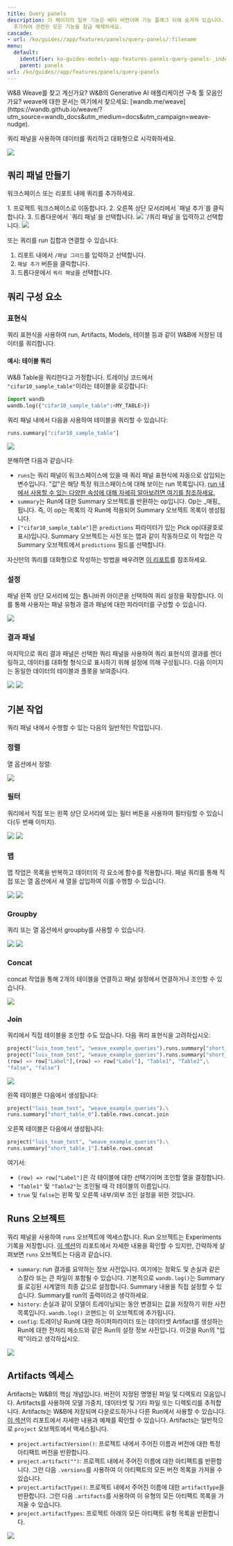 ```yaml
---
title: Query panels
description: 이 페이지의 일부 기능은 베타 버전이며 기능 플래그 뒤에 숨겨져 있습니다. 프로필 페이지의 자기 소개에 `weave-plot`을
  추가하여 관련된 모든 기능을 잠금 해제하세요.
cascade:
- url: /ko/guides//app/features/panels/query-panels/:filename
menu:
  default:
    identifier: ko-guides-models-app-features-panels-query-panels-_index
    parent: panels
url: /ko/guides//app/features/panels/query-panels
---
```


<Note>
W&B Weave를 찾고 계신가요? W&B의 Generative AI 애플리케이션 구축 툴 모음인가요? weave에 대한 문서는 여기에서 찾으세요: [wandb.me/weave](https://wandb.github.io/weave/?utm_source=wandb_docs&utm_medium=docs&utm_campaign=weave-nudge).
</Note>

쿼리 패널을 사용하여 데이터를 쿼리하고 대화형으로 시각화하세요.

<Frame>
    <img src="/images/weave/pretty_panel.png"  />
</Frame>

## 쿼리 패널 만들기

워크스페이스 또는 리포트 내에 쿼리를 추가하세요.

<Tabs>
<Tab title="프로젝트 워크스페이스">
1. 프로젝트 워크스페이스로 이동합니다.
  2. 오른쪽 상단 모서리에서 `패널 추가`를 클릭합니다.
  3. 드롭다운에서 `쿼리 패널`을 선택합니다.
  <Frame>
    <img src="/images/weave/add_weave_panel_workspace.png"  />
</Frame>
</Tab>
<Tab title="W&B 리포트">
`/쿼리 패널`을 입력하고 선택합니다.

<Frame>
    <img src="/images/weave/add_weave_panel_report_1.png"  />
</Frame>

또는 쿼리를 run 집합과 연결할 수 있습니다:
1. 리포트 내에서 `/패널 그리드`를 입력하고 선택합니다.
2. `패널 추가` 버튼을 클릭합니다.
3. 드롭다운에서 `쿼리 패널`을 선택합니다.
</Tab>
</Tabs>

## 쿼리 구성 요소

### 표현식

쿼리 표현식을 사용하여 run, Artifacts, Models, 테이블 등과 같이 W&B에 저장된 데이터를 쿼리합니다.

#### 예시: 테이블 쿼리
W&B Table을 쿼리한다고 가정합니다. 트레이닝 코드에서 `"cifar10_sample_table"`이라는 테이블을 로깅합니다:

```python
import wandb
wandb.log({"cifar10_sample_table":<MY_TABLE>})
```

쿼리 패널 내에서 다음을 사용하여 테이블을 쿼리할 수 있습니다:
```python
runs.summary["cifar10_sample_table"]
```
<Frame>
    <img src="/images/weave/basic_weave_expression.png"  />
</Frame>

분해하면 다음과 같습니다:

* `runs`는 쿼리 패널이 워크스페이스에 있을 때 쿼리 패널 표현식에 자동으로 삽입되는 변수입니다. "값"은 해당 특정 워크스페이스에 대해 보이는 run 목록입니다. [run 내에서 사용할 수 있는 다양한 속성에 대해 자세히 알아보려면 여기를 참조하세요.](/ko/../../../../track/public-api-guide#understanding-the-different-attributes)
* `summary`는 Run에 대한 Summary 오브젝트를 반환하는 op입니다. Op는 _매핑_됩니다. 즉, 이 op는 목록의 각 Run에 적용되어 Summary 오브젝트 목록이 생성됩니다.
* `["cifar10_sample_table"]`은 `predictions` 파라미터가 있는 Pick op(대괄호로 표시)입니다. Summary 오브젝트는 사전 또는 맵과 같이 작동하므로 이 작업은 각 Summary 오브젝트에서 `predictions` 필드를 선택합니다.

자신만의 쿼리를 대화형으로 작성하는 방법을 배우려면 [이 리포트](https://wandb.ai/luis_team_test/weave_example_queries/reports/Weave-queries---Vmlldzo1NzIxOTY2?accessToken=bvzq5hwooare9zy790yfl3oitutbvno2i6c2s81gk91750m53m2hdclj0jvryhcr)를 참조하세요.

### 설정

패널 왼쪽 상단 모서리에 있는 톱니바퀴 아이콘을 선택하여 쿼리 설정을 확장합니다. 이를 통해 사용자는 패널 유형과 결과 패널에 대한 파라미터를 구성할 수 있습니다.

<Frame>
    <img src="/images/weave/weave_panel_config.png"  />
</Frame>

### 결과 패널

마지막으로 쿼리 결과 패널은 선택한 쿼리 패널을 사용하여 쿼리 표현식의 결과를 렌더링하고, 데이터를 대화형 형식으로 표시하기 위해 설정에 의해 구성됩니다. 다음 이미지는 동일한 데이터의 테이블과 플롯을 보여줍니다.

<Frame>
    <img src="/images/weave/result_panel_table.png"  />
</Frame>

<Frame>
    <img src="/images/weave/result_panel_plot.png"  />
</Frame>

## 기본 작업
쿼리 패널 내에서 수행할 수 있는 다음의 일반적인 작업입니다.
### 정렬
열 옵션에서 정렬:
<Frame>
    <img src="/images/weave/weave_sort.png"  />
</Frame>

### 필터
쿼리에서 직접 또는 왼쪽 상단 모서리에 있는 필터 버튼을 사용하여 필터링할 수 있습니다(두 번째 이미지).
<Frame>
    <img src="/images/weave/weave_filter_1.png"  />
</Frame>
<Frame>
    <img src="/images/weave/weave_filter_2.png"  />
</Frame>

### 맵
맵 작업은 목록을 반복하고 데이터의 각 요소에 함수를 적용합니다. 패널 쿼리를 통해 직접 또는 열 옵션에서 새 열을 삽입하여 이를 수행할 수 있습니다.
<Frame>
    <img src="/images/weave/weave_map.png"  />
</Frame>
<Frame>
    <img src="/images/weave/weave_map.gif"  />
</Frame>

### Groupby
쿼리 또는 열 옵션에서 groupby를 사용할 수 있습니다.
<Frame>
    <img src="/images/weave/weave_groupby.png"  />
</Frame>
<Frame>
    <img src="/images/weave/weave_groupby.gif"  />
</Frame>

### Concat
concat 작업을 통해 2개의 테이블을 연결하고 패널 설정에서 연결하거나 조인할 수 있습니다.
<Frame>
    <img src="/images/weave/weave_concat.gif"  />
</Frame>

### Join
쿼리에서 직접 테이블을 조인할 수도 있습니다. 다음 쿼리 표현식을 고려하십시오:
```python
project("luis_team_test", "weave_example_queries").runs.summary["short_table_0"].table.rows.concat.join(\
project("luis_team_test", "weave_example_queries").runs.summary["short_table_1"].table.rows.concat,\
(row) => row["Label"],(row) => row["Label"], "Table1", "Table2",\
"false", "false")
```
<Frame>
    <img src="/images/weave/weave_join.png"  />
</Frame>

왼쪽 테이블은 다음에서 생성됩니다:
```python
project("luis_team_test", "weave_example_queries").\
runs.summary["short_table_0"].table.rows.concat.join
```
오른쪽 테이블은 다음에서 생성됩니다:
```python
project("luis_team_test", "weave_example_queries").\
runs.summary["short_table_1"].table.rows.concat
```
여기서:
* `(row) => row["Label"]`은 각 테이블에 대한 선택기이며 조인할 열을 결정합니다.
* `"Table1"` 및 `"Table2"`는 조인될 때 각 테이블의 이름입니다.
* `true` 및 `false`는 왼쪽 및 오른쪽 내부/외부 조인 설정을 위한 것입니다.

## Runs 오브젝트
쿼리 패널을 사용하여 `runs` 오브젝트에 엑세스합니다. Run 오브젝트는 Experiments 기록을 저장합니다. [이 섹션](https://wandb.ai/luis_team_test/weave_example_queries/reports/Weave-queries---Vmlldzo1NzIxOTY2?accessToken=bvzq5hwooare9zy790yfl3oitutbvno2i6c2s81gk91750m53m2hdclj0jvryhcr#3.-accessing-runs-object)의 리포트에서 자세한 내용을 확인할 수 있지만, 간략하게 살펴보면 `runs` 오브젝트는 다음과 같습니다.
* `summary`: run 결과를 요약하는 정보 사전입니다. 여기에는 정확도 및 손실과 같은 스칼라 또는 큰 파일이 포함될 수 있습니다. 기본적으로 `wandb.log()`는 Summary를 로깅된 시계열의 최종 값으로 설정합니다. Summary 내용을 직접 설정할 수 있습니다. Summary를 run의 출력이라고 생각하세요.
* `history`: 손실과 같이 모델이 트레이닝되는 동안 변경되는 값을 저장하기 위한 사전 목록입니다. `wandb.log()` 코맨드는 이 오브젝트에 추가됩니다.
* `config`: 트레이닝 Run에 대한 하이퍼파라미터 또는 데이터셋 Artifact를 생성하는 Run에 대한 전처리 메소드와 같은 Run의 설정 정보 사전입니다. 이것을 Run의 "입력"이라고 생각하십시오.
<Frame>
    <img src="/images/weave/weave_runs_object.png"  />
</Frame>

## Artifacts 엑세스

Artifacts는 W&B의 핵심 개념입니다. 버전이 지정된 명명된 파일 및 디렉토리 모음입니다. Artifacts를 사용하여 모델 가중치, 데이터셋 및 기타 파일 또는 디렉토리를 추적합니다. Artifacts는 W&B에 저장되며 다운로드하거나 다른 Run에서 사용할 수 있습니다. [이 섹션](https://wandb.ai/luis_team_test/weave_example_queries/reports/Weave-queries---Vmlldzo1NzIxOTY2?accessToken=bvzq5hwooare9zy790yfl3oitutbvno2i6c2s81gk91750m53m2hdclj0jvryhcr#4.-accessing-artifacts)의 리포트에서 자세한 내용과 예제를 확인할 수 있습니다. Artifacts는 일반적으로 `project` 오브젝트에서 엑세스됩니다.
* `project.artifactVersion()`: 프로젝트 내에서 주어진 이름과 버전에 대한 특정 아티팩트 버전을 반환합니다.
* `project.artifact("")`: 프로젝트 내에서 주어진 이름에 대한 아티팩트를 반환합니다. 그런 다음 `.versions`를 사용하여 이 아티팩트의 모든 버전 목록을 가져올 수 있습니다.
* `project.artifactType()`: 프로젝트 내에서 주어진 이름에 대한 `artifactType`을 반환합니다. 그런 다음 `.artifacts`를 사용하여 이 유형의 모든 아티팩트 목록을 가져올 수 있습니다.
* `project.artifactTypes`: 프로젝트 아래의 모든 아티팩트 유형 목록을 반환합니다.
<Frame>
    <img src="/images/weave/weave_artifacts.png"  />
</Frame>

